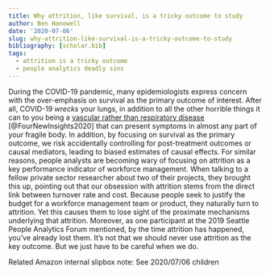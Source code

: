 ```yaml
---
title: Why attrition, like survival, is a tricky outcome to study
author: Ben Hanowell
date: '2020-07-06'
slug: why-attrition-like-survival-is-a-tricky-outcome-to-study
bibliography: [scholar.bib]
tags:
  - attrition is a tricky outcome
  - people analytics deadly sins
---
```


During the COVID-19 pandemic, many epidemiologists express concern with the over-emphasis on survival as the primary outcome of interest. After all, COVID-19 *wrecks* your lungs, in addition to all the other horrible things it can to you being a [vascular rather than respiratory disease](https://www.nytimes.com/2020/07/06/podcasts/the-daily/coronavirus-science-indoor-infection.html) [@FourNewInsights2020] that can present symptoms in almost any part of your fragile body. In addition, by focusing on survival as the primary outcome, we risk accidentally controlling for post-treatment outcomes or causal mediators, leading to biased estimates of causal effects. For similar reasons, people analysts are becoming wary of focusing on attrition as a key performance indicator of workforce management. When talking to a fellow private sector researcher about two of their projects, they brought this up, pointing out that our obsession with attrition stems from the direct link between turnover rate and cost. Because people seek to justify the budget for a workforce management team or product, they naturally turn to attrition. Yet this causes them to lose sight of the proximate mechanisms underlying that attrition. Moreover, as one participant at the 2019 Seattle People Analytics Forum mentioned, by the time attrition has happened, you've already lost them. It's not that we should never use attrition as the key outcome. But we just have to be careful when we do.

Related Amazon internal slipbox note: See 2020/07/06 children

